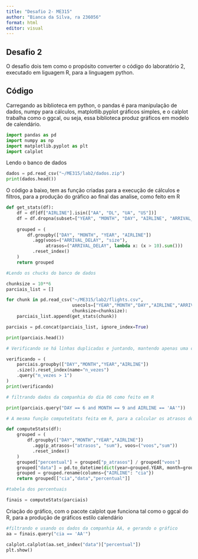 ---
title: "Desafio 2- ME315"
author: "Bianca da Silva, ra 236056"
format: html
editor: visual
---

## Desafio 2

O desafio dois tem como o propósito converter o código do laboratório 2, executado em liguagem R, para a linguagem python.

## Código

Carregando as biblioteca em python, o pandas é para manipulação de dados, numpy para cálculos, matplotlib.pyplot gráficos simples, e o calplot trabalha como o ggcal, ou seja, essa biblioteca produz gráficos em modelo de calendário.

```{python}

import pandas as pd
import numpy as np
import matplotlib.pyplot as plt
import calplot

```

Lendo o banco de dados

```{python}

dados = pd.read_csv("~/ME315/lab2/dados.zip")
print(dados.head())

```

O código a baixo, tem as função criadas para a execução de cálculos e filtros, para a produção do gráfico ao final das analise, como feito em R

```{python}

def get_stats(df):
    df = df[df["AIRLINE"].isin(["AA", "DL", "UA", "US"])]
    df = df.dropna(subset=["YEAR", "MONTH", "DAY", "AIRLINE", "ARRIVAL_DELAY"])
    
    grouped = (
        df.groupby(["DAY", "MONTH", "YEAR", "AIRLINE"])
          .agg(voos=("ARRIVAL_DELAY", "size"),
               atrasos=("ARRIVAL_DELAY", lambda x: (x > 10).sum()))
          .reset_index()
    )
    return grouped

#Lendo os chucks do banco de dados

chunksize = 10**6
parciais_list = []

for chunk in pd.read_csv("~/ME315/lab2/flights.csv",
                         usecols=["YEAR","MONTH","DAY","AIRLINE","ARRIVAL_DELAY"],
                         chunksize=chunksize):
    parciais_list.append(get_stats(chunk))

parciais = pd.concat(parciais_list, ignore_index=True)

print(parciais.head())

# Verificando se há linhas duplicadas e juntando, mantendo apenas uma caso tenha repetição

verificando = (
    parciais.groupby(["DAY","MONTH","YEAR","AIRLINE"])
    .size().reset_index(name="n_vezes")
    .query("n_vezes > 1")
)
print(verificando)

# filtrando dados da companhia do dia 06 como feito em R

print(parciais.query("DAY == 6 and MONTH == 9 and AIRLINE == 'AA'"))

# A mesma função computeStats feita em R, para a calcular os atrasos dos voos e percentual

def computeStats(df):
    grouped = (
        df.groupby(["DAY","MONTH","YEAR","AIRLINE"])
          .agg(p_atrasos=("atrasos", "sum"), voos=("voos","sum"))
          .reset_index()
    )
    grouped["percentual"] = grouped["p_atrasos"] / grouped["voos"]
    grouped["data"] = pd.to_datetime(dict(year=grouped.YEAR, month=grouped.MONTH, day=grouped.DAY))
    grouped = grouped.rename(columns={"AIRLINE": "cia"})
    return grouped[["cia","data","percentual"]]

#tabela dos percentuais 

finais = computeStats(parciais)

```

Criação do gráfico, com o pacote calplot que funciona tal como o ggcal do R, para a produção de gráficos estilo calendário

```{python}
#filtrando e usando os dados da companhia AA, e gerando o gráfico
aa = finais.query("cia == 'AA'")

calplot.calplot(aa.set_index("data")["percentual"])
plt.show()

```
